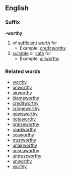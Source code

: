==English==
===Suffix===
'''-worthy'''
# of [[sufficient]] [[worth]] for
#*Example: [[creditworthy]]
# [[suitable]] or [[safe]] for
#*Example: [[airworthy]]

===Related words===
*[[worthy]]
*[[unworthy]]
*[[airworthy]]
*[[blameworthy]]
*[[creditworthy]]
*[[cringeworthy]]
*[[newsworthy]]
*[[noteworthy]]
*[[praiseworthy]]
*[[roadworthy]]
*[[seaworthy]]
*[[trustworthy]]
*[[unairworthy]]
*[[unseaworthy]]
*[[untrustworthy]]
*[[unworthy]]
*[[worthy]]